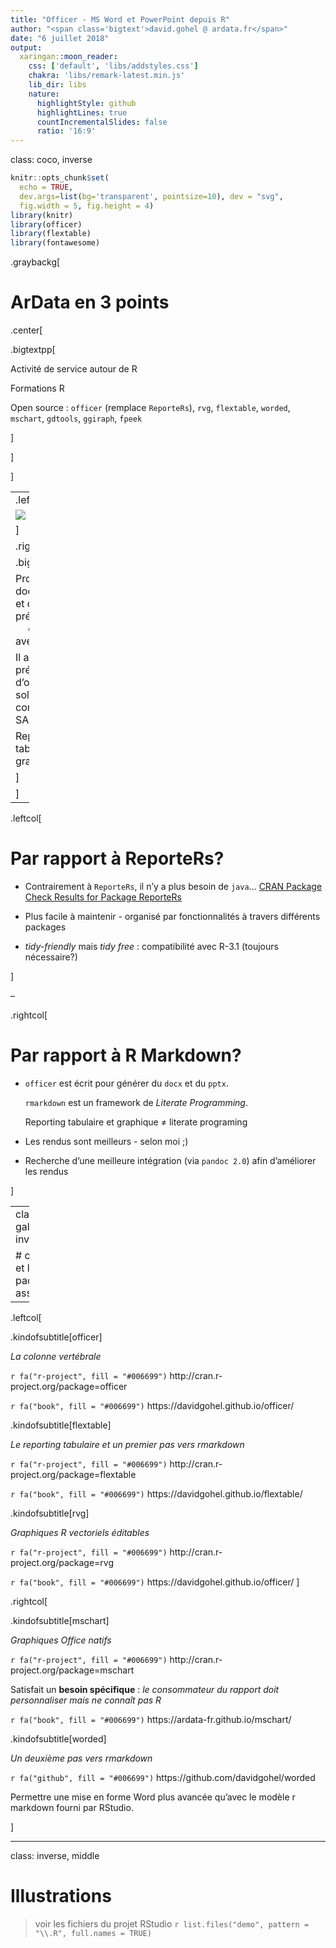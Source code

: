 ```yaml
---
title: "Officer - MS Word et PowerPoint depuis R"
author: "<span class='bigtext'>david.gohel @ ardata.fr</span>"
date: "6 juillet 2018"
output:
  xaringan::moon_reader:
    css: ['default', 'libs/addstyles.css']
    chakra: 'libs/remark-latest.min.js'
    lib_dir: libs
    nature:
      highlightStyle: github
      highlightLines: true
      countIncrementalSlides: false
      ratio: '16:9'
---
```

class: coco, inverse

```r
knitr::opts_chunk$set(
  echo = TRUE, 
  dev.args=list(bg='transparent', pointsize=10), dev = "svg", 
  fig.width = 5, fig.height = 4)
library(knitr)
library(officer)
library(flextable)
library(fontawesome)
```

.graybackg[

# ArData en 3 points

.center[

.bigtextpp[

Activité de service autour de R



Formations R

Open source : `officer` (remplace `ReporteRs`), `rvg`, `flextable`, `worded`, `mschart`, `gdtools`, `ggiraph`, `fpeek`


]


]

]

---
.leftcol[ 

![](img/officerlogo.svg)

]

.rightcol[ 

.bigtextclassic[

Production de documents <img src="img/microsoft-word.png" style="height: 1em;"/> et 
de présentations <img src="img/microsoft-powerpoint.jpg" style="height: 1em;"/> 
depuis <img src="img/Rlogo.svg" style="height: 1em;"/> avec <img src="img/Rlogo.svg" style="height: 1em;"/>.

Il a pour prétention d'offrir une solution concurrente à SAS ODS. 

Reporting tabulaire et graphique 

]

]


---

.leftcol[ 

# Par rapport à ReporteRs?

* Contrairement à `ReporteRs`, il n'y a plus besoin de `java`... 
[CRAN Package Check Results for Package ReporteRs](https://cran.r-project.org/web/checks/check_results_ReporteRs.html)

* Plus facile à maintenir - organisé par fonctionnalités à travers 
différents packages

* *tidy-friendly* mais *tidy free* : compatibilité avec R-3.1 (toujours nécessaire?)

]

--

.rightcol[

# Par rapport à R Markdown?


- `officer` est écrit pour générer du `docx` et du `pptx`.

  `rmarkdown` est un framework de *Literate Programming*. 
  
  Reporting tabulaire et graphique &#8800; literate programing

- Les rendus sont meilleurs - selon moi ;)

- Recherche d'une meilleure intégration (via `pandoc 2.0`) afin d'améliorer les rendus

]

---
class: galaxie, inverse

# officer et les packages associés


---

.leftcol[ 

.kindofsubtitle[officer]

  *La colonne vertébrale*

  `r fa("r-project", fill = "#006699")` http://cran.r-project.org/package=officer

  `r fa("book", fill = "#006699")` https://davidgohel.github.io/officer/

.kindofsubtitle[flextable]

  *Le reporting tabulaire et un premier pas vers rmarkdown*

  `r fa("r-project", fill = "#006699")` http://cran.r-project.org/package=flextable

  `r fa("book", fill = "#006699")` https://davidgohel.github.io/flextable/
  
.kindofsubtitle[rvg]

  *Graphiques R vectoriels éditables*

  `r fa("r-project", fill = "#006699")` http://cran.r-project.org/package=rvg

  `r fa("book", fill = "#006699")` https://davidgohel.github.io/officer/
]

.rightcol[ 


.kindofsubtitle[mschart]

  *Graphiques Office natifs*

  `r fa("r-project", fill = "#006699")` http://cran.r-project.org/package=mschart

  Satisfait un **besoin spécifique** : *le consommateur du rapport doit personnaliser mais ne connaît pas R*
  
  `r fa("book", fill = "#006699")` https://ardata-fr.github.io/mschart/

.kindofsubtitle[worded]

  *Un deuxième pas vers rmarkdown*

  `r fa("github", fill = "#006699")` https://github.com/davidgohel/worded

  Permettre une mise en forme Word plus avancée qu'avec le modèle r markdown fourni par RStudio.


]


---
class: inverse, middle

# Illustrations

> voir les fichiers du projet RStudio `r list.files("demo", pattern = "\\.R", full.names = TRUE)`
